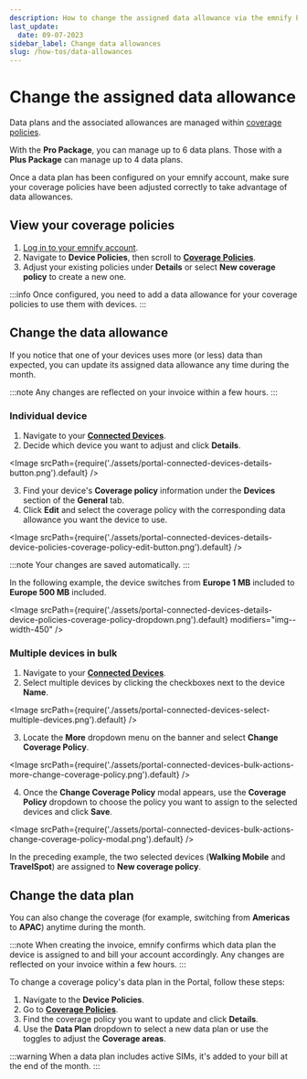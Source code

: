 ```yaml
---
description: How to change the assigned data allowance via the emnify Portal
last_update:
  date: 09-07-2023
sidebar_label: Change data allowances
slug: /how-tos/data-allowances
---
```


# Change the assigned data allowance


Data plans and the associated allowances are managed within [coverage policies](/portal/device-policies#coverage-policies).

With the **Pro Package**, you can manage up to 6 data plans.
Those with a **Plus Package** can manage up to 4 data plans.

Once a data plan has been configured on your emnify account, make sure your coverage policies have been adjusted correctly to take advantage of data allowances.

## View your coverage policies

1. [Log in to your emnify account](https://portal.emnify.com/sign).
1. Navigate to **Device Policies**, then scroll to [**Coverage Policies**](https://portal.emnify.com/device-policies#coverage-policies).
1. Adjust your existing policies under **Details** or select **New coverage policy** to create a new one.

:::info
Once configured, you need to add a data allowance for your coverage policies to use them with devices.
:::

## Change the data allowance

If you notice that one of your devices uses more (or less) data than expected, you can update its assigned data allowance any time during the month.

:::note
Any changes are reflected on your invoice within a few hours.
:::

### Individual device

1. Navigate to your [**Connected Devices**](https://portal.emnify.com/connected-devices).
2. Decide which device you want to adjust and click **Details**.

<Image
  srcPath={require('./assets/portal-connected-devices-details-button.png').default}
/>

3. Find your device's **Coverage policy** information under the **Devices** section of the **General** tab.
4. Click **Edit** and select the coverage policy with the corresponding data allowance you want the device to use.

<Image
  srcPath={require('./assets/portal-connected-devices-details-device-policies-coverage-policy-edit-button.png').default}
/>

:::note
Your changes are saved automatically.
:::

In the following example, the device switches from **Europe 1 MB** included to **Europe 500 MB** included.

<Image
  srcPath={require('./assets/portal-connected-devices-details-device-policies-coverage-policy-dropdown.png').default}
  modifiers="img--width-450"
/>

### Multiple devices in bulk

1. Navigate to your [**Connected Devices**](https://portal.emnify.com/connected-devices).
2. Select multiple devices by clicking the checkboxes next to the device **Name**.

<Image
  srcPath={require('./assets/portal-connected-devices-select-multiple-devices.png').default}
/>

3. Locate the **More** dropdown menu on the banner and select **Change Coverage Policy**.

<Image
  srcPath={require('./assets/portal-connected-devices-bulk-actions-more-change-coverage-policy.png').default}
/>

4. Once the **Change Coverage Policy** modal appears, use the **Coverage Policy** dropdown to choose the policy you want to assign to the selected devices and click **Save**.

<Image
  srcPath={require('./assets/portal-connected-devices-bulk-actions-change-coverage-policy-modal.png').default}
/>

In the preceding example, the two selected devices (**Walking Mobile** and **TravelSpot**) are assigned to **New coverage policy**.

## Change the data plan

You can also change the coverage (for example, switching from **Americas** to **APAC**) anytime during the month.

:::note
When creating the invoice, emnify confirms which data plan the device is assigned to and bill your account accordingly.
Any changes are reflected on your invoice within a few hours.
:::

To change a coverage policy's data plan in the Portal, follow these steps:

1. Navigate to the **Device Policies**.
1. Go to [**Coverage Policies**](https://portal.emnify.com/device-policies).
1. Find the coverage policy you want to update and click **Details**.
1. Use the **Data Plan** dropdown to select a new data plan or use the toggles to adjust the **Coverage areas**.

:::warning
When a data plan includes active SIMs, it's added to your bill at the end of the month.
:::
